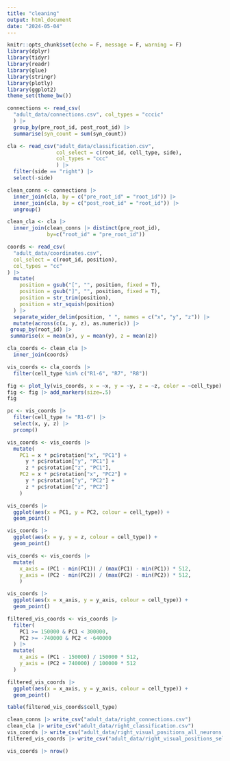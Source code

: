 ```yaml
---
title: "cleaning"
output: html_document
date: "2024-05-04"
---
```


```r
knitr::opts_chunk$set(echo = F, message = F, warning = F)
library(dplyr)
library(tidyr)
library(readr)
library(glue)
library(stringr)
library(plotly)
library(ggplot2)
theme_set(theme_bw())
```

```r
connections <- read_csv(
  "adult_data/connections.csv", col_types = "cccic"
  ) |> 
  group_by(pre_root_id, post_root_id) |> 
  summarise(syn_count = sum(syn_count))

cla <- read_csv("adult_data/classification.csv", 
                col_select = c(root_id, cell_type, side),
                col_types = "ccc"
                ) |> 
  filter(side == "right") |> 
  select(-side) 
```

```r
clean_conns <- connections |> 
  inner_join(cla, by = c("pre_root_id" = "root_id")) |> 
  inner_join(cla, by = c("post_root_id" = "root_id")) |> 
  ungroup()

clean_cla <- cla |> 
  inner_join(clean_conns |> distinct(pre_root_id), 
             by=c("root_id" = "pre_root_id"))
```

```r
coords <- read_csv(
  "adult_data/coordinates.csv",
  col_select = c(root_id, position),
  col_types = "cc"
) |>
  mutate(
    position = gsub("[", "", position, fixed = T),
    position = gsub("]", "", position, fixed = T),
    position = str_trim(position),
    position = str_squish(position)
  ) |>
  separate_wider_delim(position, " ", names = c("x", "y", "z")) |>
  mutate(across(c(x, y, z), as.numeric)) |> 
 group_by(root_id) |>
 summarise(x = mean(x), y = mean(y), z = mean(z))
```

```r
cla_coords <- clean_cla |> 
  inner_join(coords)
```

```r
vis_coords <- cla_coords |> 
  filter(cell_type %in% c("R1-6", "R7", "R8")) 
```

```r
fig <- plot_ly(vis_coords, x = ~x, y = ~y, z = ~z, color = ~cell_type)
fig <- fig |> add_markers(size=.5)
fig
```

```r
pc <- vis_coords |> 
  filter(cell_type != "R1-6") |> 
  select(x, y, z) |> 
  prcomp()

vis_coords <- vis_coords |> 
  mutate(
    PC1 = x * pc$rotation["x", "PC1"] + 
      y * pc$rotation["y", "PC1"] + 
      z * pc$rotation["z", "PC1"],
    PC2 = x * pc$rotation["x", "PC2"] + 
      y * pc$rotation["y", "PC2"] + 
      z * pc$rotation["z", "PC2"]
    ) 

vis_coords |> 
  ggplot(aes(x = PC1, y = PC2, colour = cell_type)) +
  geom_point()
```

```r
vis_coords |> 
  ggplot(aes(x = y, y = z, colour = cell_type)) +
  geom_point()
```

```r
vis_coords <- vis_coords |> 
  mutate(
    x_axis = (PC1 - min(PC1)) / (max(PC1) - min(PC1)) * 512,
    y_axis = (PC2 - min(PC2)) / (max(PC2) - min(PC2)) * 512,
    )
```

```r
vis_coords |> 
  ggplot(aes(x = x_axis, y = y_axis, colour = cell_type)) + 
  geom_point()
```



```r
filtered_vis_coords <- vis_coords |> 
  filter(
    PC1 >= 150000 & PC1 < 300000,
    PC2 >= -740000 & PC2 < -640000
  ) |> 
  mutate(
    x_axis = (PC1 - 150000) / 150000 * 512,
    y_axis = (PC2 + 740000) / 100000 * 512
  )
```

```r
filtered_vis_coords |> 
  ggplot(aes(x = x_axis, y = y_axis, colour = cell_type)) + 
  geom_point()
```

```r
table(filtered_vis_coords$cell_type)
```


```r
clean_conns |> write_csv("adult_data/right_connections.csv")
clean_cla |> write_csv("adult_data/right_classification.csv")
vis_coords |> write_csv("adult_data/right_visual_positions_all_neurons.csv")
filtered_vis_coords |> write_csv("adult_data/right_visual_positions_selected_neurons.csv")

```


```r
vis_coords |> nrow()
```

